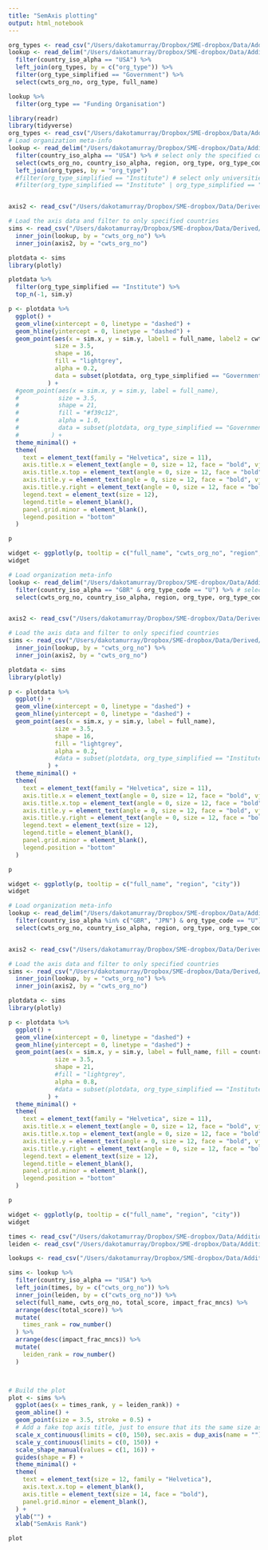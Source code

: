 ```yaml
---
title: "SemAxis plotting"
output: html_notebook
---
```



```r
org_types <- read_csv("/Users/dakotamurray/Dropbox/SME-dropbox/Data/Additional/org_types.csv")
lookup <- read_delim("/Users/dakotamurray/Dropbox/SME-dropbox/Data/Additional/institution_lookup_with_states.txt", delim = "\t", col_types = readr::cols()) %>%
  filter(country_iso_alpha == "USA") %>%
  left_join(org_types, by = c("org_type")) %>%
  filter(org_type_simplified == "Government") %>%
  select(cwts_org_no, org_type, full_name)

lookup %>%
  filter(org_type == "Funding Organisation")
```



```r
library(readr)
library(tidyverse)
org_types <- read_csv("/Users/dakotamurray/Dropbox/SME-dropbox/Data/Additional/org_types.csv")
# Load organization meta-info
lookup <- read_delim("/Users/dakotamurray/Dropbox/SME-dropbox/Data/Additional/institution_lookup_with_states.txt", delim = "\t", col_types = readr::cols()) %>%
  filter(country_iso_alpha == "USA") %>% # select only the specified country
  select(cwts_org_no, country_iso_alpha, region, org_type, org_type_code, full_name) %>%
  left_join(org_types, by = "org_type")
  #filter(org_type_simplified == "Institute") # select only universities
  #filter(org_type_simplified == "Institute" | org_type_simplified == "Government") # select only universities


axis2 <- read_csv("/Users/dakotamurray/Dropbox/SME-dropbox/Data/Derived/SemAxis/precedence/prestige/times_d300_ws1_n20_precedence_semaxis.csv", col_types = readr::cols())

# Load the axis data and filter to only specified countries
sims <- read_csv("/Users/dakotamurray/Dropbox/SME-dropbox/Data/Derived/SemAxis/precedence/geography/coasts_d300_ws1_n20_semaxis.csv", col_types = readr::cols()) %>%
  inner_join(lookup, by = "cwts_org_no") %>%
  inner_join(axis2, by = "cwts_org_no")

```


```r
plotdata <- sims
library(plotly)

plotdata %>%
  filter(org_type_simplified == "Institute") %>%
  top_n(-1, sim.y)

p <- plotdata %>%
  ggplot() +
  geom_vline(xintercept = 0, linetype = "dashed") +
  geom_hline(yintercept = 0, linetype = "dashed") +
  geom_point(aes(x = sim.x, y = sim.y, label1 = full_name, label2 = cwts_org_no),
             size = 3.5,
             shape = 16,
             fill = "lightgrey",
             alpha = 0.2,
             data = subset(plotdata, org_type_simplified == "Government")
           ) +
  #geom_point(aes(x = sim.x, y = sim.y, label = full_name),
  #           size = 3.5,
  #           shape = 21,
  #           fill = "#f39c12",
  #           alpha = 1.0,
  #           data = subset(plotdata, org_type_simplified == "Government")
  #         ) +
  theme_minimal() +
  theme(
    text = element_text(family = "Helvetica", size = 11),
    axis.title.x = element_text(angle = 0, size = 12, face = "bold", vjust = 0.5),
    axis.title.x.top = element_text(angle = 0, size = 12, face = "bold", vjust = 0.5),
    axis.title.y = element_text(angle = 0, size = 12, face = "bold", vjust = 0.5),
    axis.title.y.right = element_text(angle = 0, size = 12, face = "bold", vjust = 0.5),
    legend.text = element_text(size = 12),
    legend.title = element_blank(),
    panel.grid.minor = element_blank(),
    legend.position = "bottom"
  )

p

widget <- ggplotly(p, tooltip = c("full_name", "cwts_org_no", "region", "city"))
widget
```



```r
# Load organization meta-info
lookup <- read_delim("/Users/dakotamurray/Dropbox/SME-dropbox/Data/Additional/institution_lookup_with_states.txt", delim = "\t", col_types = readr::cols()) %>%
  filter(country_iso_alpha == "GBR" & org_type_code == "U") %>% # select only the specified country
  select(cwts_org_no, country_iso_alpha, region, org_type, org_type_code, full_name)


axis2 <- read_csv("/Users/dakotamurray/Dropbox/SME-dropbox/Data/Derived/SemAxis/precedence/prestige/leiden_d300_ws1_n20_precedence_semaxis.csv", col_types = readr::cols())

# Load the axis data and filter to only specified countries
sims <- read_csv("/Users/dakotamurray/Dropbox/SME-dropbox/Data/Derived/SemAxis/precedence/geography/coasts_d300_ws1_n20_semaxis.csv", col_types = readr::cols()) %>%
  inner_join(lookup, by = "cwts_org_no") %>%
  inner_join(axis2, by = "cwts_org_no")

```


```r
plotdata <- sims
library(plotly)

p <- plotdata %>%
  ggplot() +
  geom_vline(xintercept = 0, linetype = "dashed") +
  geom_hline(yintercept = 0, linetype = "dashed") +
  geom_point(aes(x = sim.x, y = sim.y, label = full_name),
             size = 3.5,
             shape = 16,
             fill = "lightgrey",
             alpha = 0.2,
             #data = subset(plotdata, org_type_simplified == "Institute")
           ) +
  theme_minimal() +
  theme(
    text = element_text(family = "Helvetica", size = 11),
    axis.title.x = element_text(angle = 0, size = 12, face = "bold", vjust = 0.5),
    axis.title.x.top = element_text(angle = 0, size = 12, face = "bold", vjust = 0.5),
    axis.title.y = element_text(angle = 0, size = 12, face = "bold", vjust = 0.5),
    axis.title.y.right = element_text(angle = 0, size = 12, face = "bold", vjust = 0.5),
    legend.text = element_text(size = 12),
    legend.title = element_blank(),
    panel.grid.minor = element_blank(),
    legend.position = "bottom"
  )

p

widget <- ggplotly(p, tooltip = c("full_name", "region", "city"))
widget
```


```r
# Load organization meta-info
lookup <- read_delim("/Users/dakotamurray/Dropbox/SME-dropbox/Data/Additional/institution_lookup_with_states.txt", delim = "\t", col_types = readr::cols()) %>%
  filter(country_iso_alpha %in% c("GBR", "JPN") & org_type_code == "U") %>% # select only the specified country
  select(cwts_org_no, country_iso_alpha, region, org_type, org_type_code, full_name)


axis2 <- read_csv("/Users/dakotamurray/Dropbox/SME-dropbox/Data/Derived/SemAxis/precedence/prestige/leiden_d100_ws1_n1_precedence_semaxis.csv", col_types = readr::cols())

# Load the axis data and filter to only specified countries
sims <- read_csv("/Users/dakotamurray/Dropbox/SME-dropbox/Data/Derived/SemAxis/precedence/geography/coasts_d100_ws1_n20_semaxis.csv", col_types = readr::cols()) %>%
  inner_join(lookup, by = "cwts_org_no") %>%
  inner_join(axis2, by = "cwts_org_no")

```


```r
plotdata <- sims
library(plotly)

p <- plotdata %>%
  ggplot() +
  geom_vline(xintercept = 0, linetype = "dashed") +
  geom_hline(yintercept = 0, linetype = "dashed") +
  geom_point(aes(x = sim.x, y = sim.y, label = full_name, fill = country_iso_alpha),
             size = 3.5,
             shape = 21,
             #fill = "lightgrey",
             alpha = 0.8,
             #data = subset(plotdata, org_type_simplified == "Institute")
           ) +
  theme_minimal() +
  theme(
    text = element_text(family = "Helvetica", size = 11),
    axis.title.x = element_text(angle = 0, size = 12, face = "bold", vjust = 0.5),
    axis.title.x.top = element_text(angle = 0, size = 12, face = "bold", vjust = 0.5),
    axis.title.y = element_text(angle = 0, size = 12, face = "bold", vjust = 0.5),
    axis.title.y.right = element_text(angle = 0, size = 12, face = "bold", vjust = 0.5),
    legend.text = element_text(size = 12),
    legend.title = element_blank(),
    panel.grid.minor = element_blank(),
    legend.position = "bottom"
  )

p

widget <- ggplotly(p, tooltip = c("full_name", "region", "city"))
widget
```



```r

times <- read_csv("/Users/dakotamurray/Dropbox/SME-dropbox/Data/Additional/times_ranking.csv")
leiden <- read_csv("/Users/dakotamurray/Dropbox/SME-dropbox/Data/Additional/leiden_ranking.csv")

lookups <- read_csv("/Users/dakotamurray/Dropbox/SME-dropbox/Data/Additional/institution_lookup_with_states.txt")

sims <- lookup %>%
  filter(country_iso_alpha == "USA") %>%
  left_join(times, by = c("cwts_org_no")) %>%
  inner_join(leiden, by = c("cwts_org_no")) %>%
  select(full_name, cwts_org_no, total_score, impact_frac_mncs) %>%
  arrange(desc(total_score)) %>%
  mutate(
    times_rank = row_number()
  ) %>%
  arrange(desc(impact_frac_mncs)) %>%
  mutate(
    leiden_rank = row_number()
  )



# Build the plot
plot <- sims %>%
  ggplot(aes(x = times_rank, y = leiden_rank)) +
  geom_abline() +
  geom_point(size = 3.5, stroke = 0.5) +
  # Add a fake top axis title, just to ensure that its the same size as the 2d fig
  scale_x_continuous(limits = c(0, 150), sec.axis = dup_axis(name = "")) +
  scale_y_continuous(limits = c(0, 150)) +
  scale_shape_manual(values = c(1, 16)) +
  guides(shape = F) +
  theme_minimal() +
  theme(
    text = element_text(size = 12, family = "Helvetica"),
    axis.text.x.top = element_blank(),
    axis.title = element_text(size = 14, face = "bold"),
    panel.grid.minor = element_blank(),
  ) +
  ylab("") +
  xlab("SemAxis Rank")

plot


```
